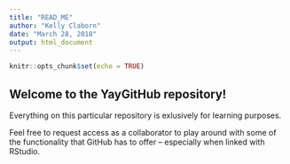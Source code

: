 ```yaml
---
title: "READ_ME"
author: "Kelly Claborn"
date: "March 28, 2018"
output: html_document
---
```


```r
knitr::opts_chunk$set(echo = TRUE)
```

## Welcome to the YayGitHub repository!

Everything on this particular repository is exlusively for learning purposes.  

Feel free to request access as a collaborator to play around with some of the functionality that GitHub has to offer -- especially when linked with RStudio.

